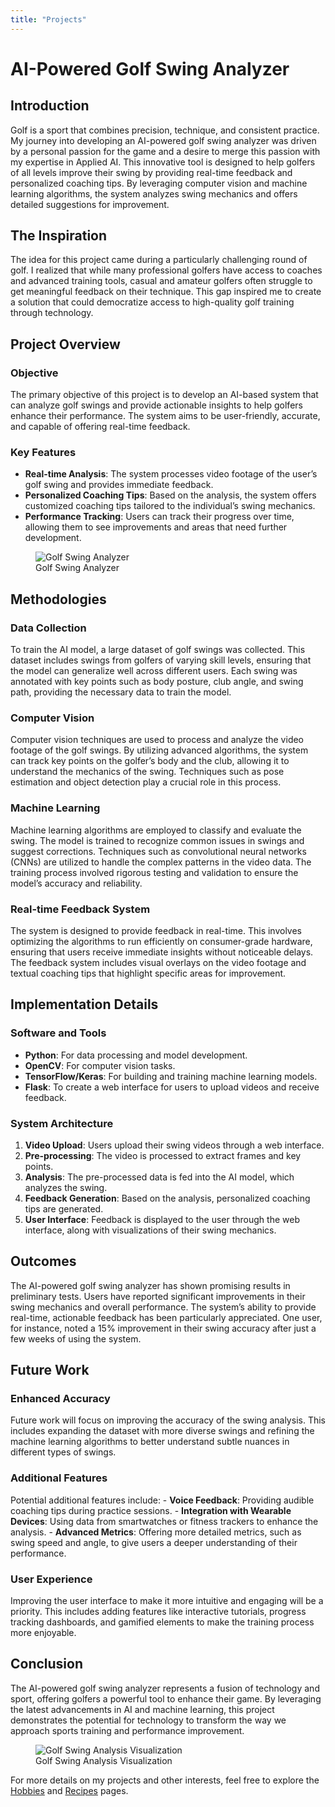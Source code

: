 ```yaml
---
title: "Projects"
---
```


# AI-Powered Golf Swing Analyzer

## Introduction

Golf is a sport that combines precision, technique, and consistent practice. My journey into developing an AI-powered golf swing analyzer was driven by a personal passion for the game and a desire to merge this passion with my expertise in Applied AI. This innovative tool is designed to help golfers of all levels improve their swing by providing real-time feedback and personalized coaching tips. By leveraging computer vision and machine learning algorithms, the system analyzes swing mechanics and offers detailed suggestions for improvement.

## The Inspiration

The idea for this project came during a particularly challenging round of golf. I realized that while many professional golfers have access to coaches and advanced training tools, casual and amateur golfers often struggle to get meaningful feedback on their technique. This gap inspired me to create a solution that could democratize access to high-quality golf training through technology.

## Project Overview

### Objective

The primary objective of this project is to develop an AI-based system that can analyze golf swings and provide actionable insights to help golfers enhance their performance. The system aims to be user-friendly, accurate, and capable of offering real-time feedback.

### Key Features

-   **Real-time Analysis**: The system processes video footage of the user's golf swing and provides immediate feedback.
-   **Personalized Coaching Tips**: Based on the analysis, the system offers customized coaching tips tailored to the individual's swing mechanics.
-   **Performance Tracking**: Users can track their progress over time, allowing them to see improvements and areas that need further development.

![Golf Swing Analyzer](image/swing_analyser.png)

## Methodologies

### Data Collection

To train the AI model, a large dataset of golf swings was collected. This dataset includes swings from golfers of varying skill levels, ensuring that the model can generalize well across different users. Each swing was annotated with key points such as body posture, club angle, and swing path, providing the necessary data to train the model.

### Computer Vision

Computer vision techniques are used to process and analyze the video footage of the golf swings. By utilizing advanced algorithms, the system can track key points on the golfer's body and the club, allowing it to understand the mechanics of the swing. Techniques such as pose estimation and object detection play a crucial role in this process.

### Machine Learning

Machine learning algorithms are employed to classify and evaluate the swing. The model is trained to recognize common issues in swings and suggest corrections. Techniques such as convolutional neural networks (CNNs) are utilized to handle the complex patterns in the video data. The training process involved rigorous testing and validation to ensure the model's accuracy and reliability.

### Real-time Feedback System

The system is designed to provide feedback in real-time. This involves optimizing the algorithms to run efficiently on consumer-grade hardware, ensuring that users receive immediate insights without noticeable delays. The feedback system includes visual overlays on the video footage and textual coaching tips that highlight specific areas for improvement.

## Implementation Details

### Software and Tools

-   **Python**: For data processing and model development.
-   **OpenCV**: For computer vision tasks.
-   **TensorFlow/Keras**: For building and training machine learning models.
-   **Flask**: To create a web interface for users to upload videos and receive feedback.

### System Architecture

1.  **Video Upload**: Users upload their swing videos through a web interface.
2.  **Pre-processing**: The video is processed to extract frames and key points.
3.  **Analysis**: The pre-processed data is fed into the AI model, which analyzes the swing.
4.  **Feedback Generation**: Based on the analysis, personalized coaching tips are generated.
5.  **User Interface**: Feedback is displayed to the user through the web interface, along with visualizations of their swing mechanics.

## Outcomes

The AI-powered golf swing analyzer has shown promising results in preliminary tests. Users have reported significant improvements in their swing mechanics and overall performance. The system's ability to provide real-time, actionable feedback has been particularly appreciated. One user, for instance, noted a 15% improvement in their swing accuracy after just a few weeks of using the system.

## Future Work

### Enhanced Accuracy

Future work will focus on improving the accuracy of the swing analysis. This includes expanding the dataset with more diverse swings and refining the machine learning algorithms to better understand subtle nuances in different types of swings.

### Additional Features

Potential additional features include: - **Voice Feedback**: Providing audible coaching tips during practice sessions. - **Integration with Wearable Devices**: Using data from smartwatches or fitness trackers to enhance the analysis. - **Advanced Metrics**: Offering more detailed metrics, such as swing speed and angle, to give users a deeper understanding of their performance.

### User Experience

Improving the user interface to make it more intuitive and engaging will be a priority. This includes adding features like interactive tutorials, progress tracking dashboards, and gamified elements to make the training process more enjoyable.

## Conclusion

The AI-powered golf swing analyzer represents a fusion of technology and sport, offering golfers a powerful tool to enhance their game. By leveraging the latest advancements in AI and machine learning, this project demonstrates the potential for technology to transform the way we approach sports training and performance improvement.

![Golf Swing Analysis Visualization](image/visualisation.png)

For more details on my projects and other interests, feel free to explore the [Hobbies](./hobbies.qmd) and [Recipes](./recipes.qmd) pages.
